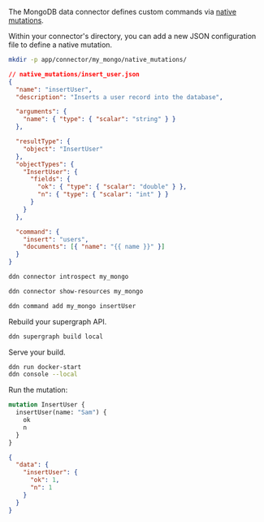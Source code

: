 The MongoDB data connector defines custom commands via
[native mutations](/reference/connectors/mongodb/native-operations/native-mutations.mdx).

Within your connector's directory, you can add a new JSON configuration file to define a native mutation.

```sh title="Create a new directory to store your native mutations:"
mkdir -p app/connector/my_mongo/native_mutations/
```

```json title="Create a new file in your connector's directory:"
// native_mutations/insert_user.json
{
  "name": "insertUser",
  "description": "Inserts a user record into the database",

  "arguments": {
    "name": { "type": { "scalar": "string" } }
  },

  "resultType": {
    "object": "InsertUser"
  },
  "objectTypes": {
    "InsertUser": {
      "fields": {
        "ok": { "type": { "scalar": "double" } },
        "n": { "type": { "scalar": "int" } }
      }
    }
  },

  "command": {
    "insert": "users",
    "documents": [{ "name": "{{ name }}" }]
  }
}
```

```bash title="Use the DDN CLI to introspect your MongoDB instance:"
ddn connector introspect my_mongo
```

```sh title="Show the resources discovered from your MongoDB instance:"
ddn connector show-resources my_mongo
```

```sh title="Then, add your command:"
ddn command add my_mongo insertUser
```

Rebuild your supergraph API.

```bash title="Create a new build:"
ddn supergraph build local
```

Serve your build.

```bash title="Serve your build:"
ddn run docker-start
ddn console --local
```

Run the mutation:

```graphql
mutation InsertUser {
  insertUser(name: "Sam") {
    ok
    n
  }
}
```

```json
{
  "data": {
    "insertUser": {
      "ok": 1,
      "n": 1
    }
  }
}
```
